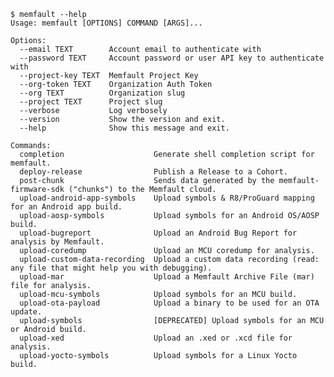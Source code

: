 ```text
$ memfault --help
Usage: memfault [OPTIONS] COMMAND [ARGS]...

Options:
  --email TEXT        Account email to authenticate with
  --password TEXT     Account password or user API key to authenticate with
  --project-key TEXT  Memfault Project Key
  --org-token TEXT    Organization Auth Token
  --org TEXT          Organization slug
  --project TEXT      Project slug
  --verbose           Log verbosely
  --version           Show the version and exit.
  --help              Show this message and exit.

Commands:
  completion                    Generate shell completion script for memfault.
  deploy-release                Publish a Release to a Cohort.
  post-chunk                    Sends data generated by the memfault-firmware-sdk ("chunks") to the Memfault cloud.
  upload-android-app-symbols    Upload symbols & R8/ProGuard mapping for an Android app build.
  upload-aosp-symbols           Upload symbols for an Android OS/AOSP build.
  upload-bugreport              Upload an Android Bug Report for analysis by Memfault.
  upload-coredump               Upload an MCU coredump for analysis.
  upload-custom-data-recording  Upload a custom data recording (read: any file that might help you with debugging).
  upload-mar                    Upload a Memfault Archive File (mar) file for analysis.
  upload-mcu-symbols            Upload symbols for an MCU build.
  upload-ota-payload            Upload a binary to be used for an OTA update.
  upload-symbols                [DEPRECATED] Upload symbols for an MCU or Android build.
  upload-xed                    Upload an .xed or .xcd file for analysis.
  upload-yocto-symbols          Upload symbols for a Linux Yocto build.

```
